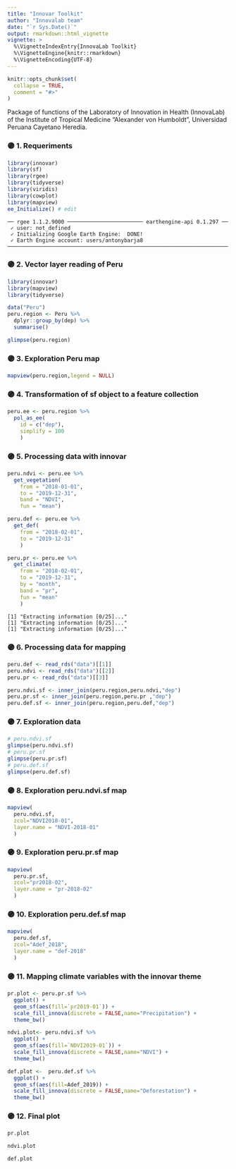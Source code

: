 ```yaml
---
title: "Innovar Toolkit"
author: "Innovalab team"
date: "`r Sys.Date()`"
output: rmarkdown::html_vignette
vignette: >
  %\VignetteIndexEntry{InnovaLab Toolkit}
  %\VignetteEngine{knitr::rmarkdown}
  %\VignetteEncoding{UTF-8}
---
```


```r
knitr::opts_chunk$set(
  collapse = TRUE,
  comment = "#>"
)
```

Package of functions of the Laboratory of Innovation in Health (InnovaLab) of the Institute of Tropical Medicine "Alexander von Humboldt", Universidad Peruana Cayetano Heredia.

### 🟣 1. Requeriments

```r
library(innovar)
library(sf)
library(rgee)
library(tidyverse)
library(viridis)
library(cowplot)
library(mapview)
ee_Initialize() # edit
```

```
── rgee 1.1.2.9000 ──────────────────────── earthengine-api 0.1.297 ── 
 ✓ user: not_defined
 ✓ Initializing Google Earth Engine:  DONE!
 ✓ Earth Engine account: users/antonybarja8 
────────────────────────────────────────────────────────────────────── 
```

### 🟣 2. Vector layer reading of Peru
```r
library(innovar)
library(mapview)
library(tidyverse)
```


```r
data("Peru")
peru.region <- Peru %>%
  dplyr::group_by(dep) %>%
  summarise()

glimpse(peru.region)
```

### 🟣 3. Exploration Peru map

```r
mapview(peru.region,legend = NULL)
```

### 🟣 4. Transformation of sf object to a feature collection

```r
peru.ee <- peru.region %>%
  pol_as_ee(
    id = c("dep"),
    simplify = 100
    )
```

### 🟣 5. Processing data with innovar

```r
peru.ndvi <- peru.ee %>%
  get_vegetation(
    from = "2018-01-01",
    to = "2019-12-31",
    band = "NDVI",
    fun = "mean")

peru.def <- peru.ee %>%
  get_def(
    from = "2018-02-01",
    to = "2019-12-31"
    )

peru.pr <- peru.ee %>%
  get_climate(
    from = "2018-02-01",
    to = "2019-12-31",
    by = "month",
    band = "pr",
    fun = "mean"
    )
```

```
[1] "Extracting information [0/25]..."
[1] "Extracting information [0/25]..."
[1] "Extracting information [0/25]..."
```

### 🟣 6. Processing data for mapping

```r
peru.def <- read_rds("data")[[1]]
peru.ndvi <- read_rds("data")[[2]]
peru.pr <- read_rds("data")[[3]]
```

```r
peru.ndvi.sf <- inner_join(peru.region,peru.ndvi,"dep")
peru.pr.sf <- inner_join(peru.region,peru.pr ,"dep")
peru.def.sf <- inner_join(peru.region,peru.def,"dep")
```

### 🟣 7. Exploration data

```r
# peru.ndvi.sf
glimpse(peru.ndvi.sf)
# peru.pr.sf
glimpse(peru.pr.sf)
# peru.def.sf
glimpse(peru.def.sf)
```

### 🟣 8. Exploration peru.ndvi.sf map

```r
mapview(
  peru.ndvi.sf,
  zcol="NDVI2018-01",
  layer.name = "NDVI-2018-01"
  )
```

### 🟣 9. Exploration peru.pr.sf map

```r
mapview(
  peru.pr.sf,
  zcol="pr2018-02",
  layer.name = "pr-2018-02"
  )
```

### 🟣 10. Exploration peru.def.sf map

```r
mapview(
  peru.def.sf,
  zcol="Adef_2018",
  layer.name = "def-2018"
  )
```

### 🟣 11. Mapping climate variables with the innovar theme

```r
pr.plot <- peru.pr.sf %>%
  ggplot() +
  geom_sf(aes(fill=`pr2019-01`)) +
  scale_fill_innova(discrete = FALSE,name="Precipitation") +
  theme_bw()
```

```r
ndvi.plot<- peru.ndvi.sf %>%
  ggplot() +
  geom_sf(aes(fill=`NDVI2019-01`)) +
  scale_fill_innova(discrete = FALSE,name="NDVI") +
  theme_bw()
```

```r
def.plot <-  peru.def.sf %>%
  ggplot() +
  geom_sf(aes(fill=Adef_2019)) +
  scale_fill_innova(discrete = FALSE,name="Deforestation") +
  theme_bw()
```

### 🟣 12. Final plot

```r
pr.plot
```

```r
ndvi.plot
```

```r
def.plot
```
